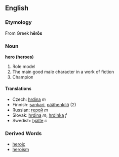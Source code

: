 == English ==
=== Etymology ===
From Greek '''hērōs'''
=== Noun ===
'''hero (heroes)'''
#Role model
#The main good male character in a work of fiction 
#Champion

==== Translations ====
*Czech: [[hrdina]] ''m''
*Finnish: [[sankari]], [[päähenkilö]] (2)
*Russian: [[герой]] ''m''
*Slovak: [[hrdina#Slovak|hrdina]] ''m'', [[hrdinka]] ''f''
*Swedish: [[hjälte]] ''c''

=== Derived Words ===
* [[heroic]]
* [[heroism]]
